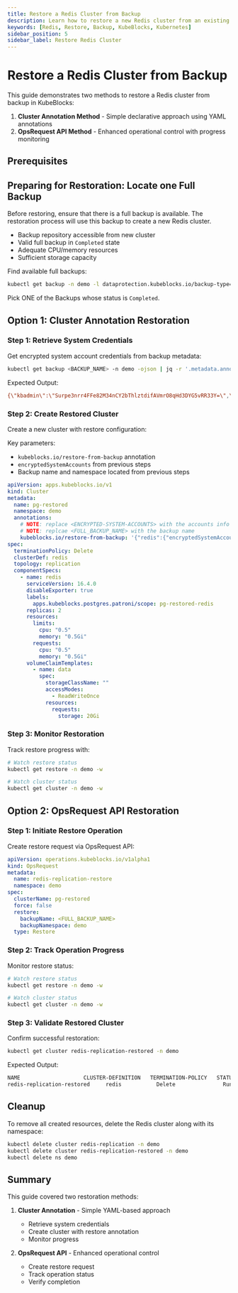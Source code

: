 ```yaml
---
title: Restore a Redis Cluster from Backup
description: Learn how to restore a new Redis cluster from an existing backup in KubeBlocks using the Cluster Annotation or OpsRequest API.
keywords: [Redis, Restore, Backup, KubeBlocks, Kubernetes]
sidebar_position: 5
sidebar_label: Restore Redis Cluster
---
```



# Restore a Redis Cluster from Backup

This guide demonstrates two methods to restore a Redis cluster from backup in KubeBlocks:

1. **Cluster Annotation Method** - Simple declarative approach using YAML annotations
2. **OpsRequest API Method** - Enhanced operational control with progress monitoring

## Prerequisites


<Prerequisites />

## Preparing for Restoration: Locate one Full Backup
Before restoring, ensure that there is a full backup is available. The restoration process will use this backup to create a new Redis cluster.

- Backup repository accessible from new cluster
- Valid full backup in `Completed` state
- Adequate CPU/memory resources
- Sufficient storage capacity

Find available full backups:

```bash
kubectl get backup -n demo -l dataprotection.kubeblocks.io/backup-type=Full,app.kubernetes.io/instance=redis-replication # get the list of full backups
```

Pick ONE of the Backups whose status is `Completed`.

## Option 1: Cluster Annotation Restoration

### Step 1: Retrieve System Credentials
Get encrypted system account credentials from backup metadata:

```bash
kubectl get backup <BACKUP_NAME> -n demo -ojson | jq -r '.metadata.annotations | ."kubeblocks.io/encrypted-system-accounts" | fromjson .redis | tojson |gsub("\""; "\\\"")'
```

Expected Output:

```bash
{\"kbadmin\":\"Surpe3nrr4FFe82M34nCY2bThlztdifAVmrO8qHd3DYG5vRR33Y=\",\"kbdataprotection\":\"0gddL2+mEQ6DBeLYlijk5pd3YwuDWChSmvwlPWTS9QSfbY/kLFE=\",\"kbmonitoring\":\"ajWxjW2xMuysUq/UmP66+zCEltD1zVmO5Ec7sELSPvGEzaPzsHY=\",\"kbprobe\":\"qRoPyT8cUAVEaUjd/HIdmrVV6sJ6nO03G9MExVJryEEcs5LciCI=\",\"kbreplicator\":\"8xLt6zAIU5b2t9KmVy0LOaJsugQ8wNULyS+6LpRjRCfg05VnATk=\",\"postgres\":\"MNlRXK7nctiUyQSmTbbJUGeb6PsxDULm52abMYa2oBhyW+lWSFs=\"}
```

### Step 2: Create Restored Cluster
Create a new cluster with restore configuration:

Key parameters:
- `kubeblocks.io/restore-from-backup` annotation
- `encryptedSystemAccounts` from previous steps
- Backup name and namespace located from previous steps


```yaml
apiVersion: apps.kubeblocks.io/v1
kind: Cluster
metadata:
  name: pg-restored
  namespace: demo
  annotations:
    # NOTE: replace <ENCRYPTED-SYSTEM-ACCOUNTS> with the accounts info from you backup
    # NOTE: replcae <FULL_BACKUP_NAME> with the backup name
    kubeblocks.io/restore-from-backup: '{"redis":{"encryptedSystemAccounts":"<ENCRYPTED-SYSTEM-ACCOUNTS>","name":"<FULL_BACKUP_NAME>","namespace":"demo","volumeRestorePolicy":"Parallel"}}'
spec:
  terminationPolicy: Delete
  clusterDef: redis
  topology: replication
  componentSpecs:
    - name: redis
      serviceVersion: 16.4.0
      disableExporter: true
      labels:
        apps.kubeblocks.postgres.patroni/scope: pg-restored-redis
      replicas: 2
      resources:
        limits:
          cpu: "0.5"
          memory: "0.5Gi"
        requests:
          cpu: "0.5"
          memory: "0.5Gi"
      volumeClaimTemplates:
        - name: data
          spec:
            storageClassName: ""
            accessModes:
              - ReadWriteOnce
            resources:
              requests:
                storage: 20Gi
```

### Step 3: Monitor Restoration
Track restore progress with:

```bash
# Watch restore status
kubectl get restore -n demo -w

# Watch cluster status
kubectl get cluster -n demo -w
```

## Option 2: OpsRequest API Restoration

### Step 1: Initiate Restore Operation
Create restore request via OpsRequest API:

```yaml
apiVersion: operations.kubeblocks.io/v1alpha1
kind: OpsRequest
metadata:
  name: redis-replication-restore
  namespace: demo
spec:
  clusterName: pg-restored
  force: false
  restore:
    backupName: <FULL_BACKUP_NAME>
    backupNamespace: demo
  type: Restore
```

### Step 2: Track Operation Progress
Monitor restore status:

```bash
# Watch restore status
kubectl get restore -n demo -w

# Watch cluster status
kubectl get cluster -n demo -w
```

### Step 3: Validate Restored Cluster
Confirm successful restoration:
```bash
kubectl get cluster redis-replication-restored -n demo
```
Expected Output:
```bash
NAME                    CLUSTER-DEFINITION   TERMINATION-POLICY   STATUS    AGE
redis-replication-restored     redis           Delete               Running   3m2s
```


## Cleanup
To remove all created resources, delete the Redis cluster along with its namespace:

```bash
kubectl delete cluster redis-replication -n demo
kubectl delete cluster redis-replication-restored -n demo
kubectl delete ns demo
```

## Summary

This guide covered two restoration methods:

1. **Cluster Annotation** - Simple YAML-based approach
   - Retrieve system credentials
   - Create cluster with restore annotation
   - Monitor progress

2. **OpsRequest API** - Enhanced operational control
   - Create restore request
   - Track operation status
   - Verify completion
